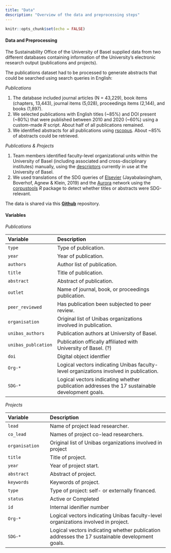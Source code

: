 ```yaml
---
title: "Data"
description: "Overview of the data and preprocessing steps"
---
```


```r
knitr::opts_chunk$set(echo = FALSE)
```

#### Data and Preprocessing

The Sustainability Office of the University of Basel supplied data from two different databases containing information of the University's electronic research output (publications and projects). 

The publications dataset had to be processed to generate abstracts that could be searched using search queries in English:

<i>Publications</i>

1. The database included journal articles (N = 43,229), book items (chapters, 13,443), journal items (5,028), proceedings items (2,144), and books (1,897).
2. We selected publications with English titles (~85%) and DOI present (~80%) that were published between 2010 and 2020 (~60%) using a custom-made *R* script. About half of all publications remained.    
3. We identified abstracts for all publications using <a href="https://cran.r-project.org/web/packages/rscopus/index.html">rscopus</a>. About ~85% of abstracts could be retrieved.    

<i>Publications & Projects</i>

1. Team members identified faculty-level organizational units within the University of Basel (including associated and cross-disciplinary institutes) manually, using the [descriptors](https://edoc.unibas.ch/view/divisions/) currently in use at the University of Basel. 
2. We used translations of the SDG queries of [Elsevier](https://data.mendeley.com/datasets/87txkw7khs/1) (Jayabalasingham, Boverhof, Agnew & Klein, 2019) and the <a href="https://github.com/Aurora-Network-Global/sdg-queries">Aurora</a> network using the <a href="https://cran.r-project.org/web/packages/corpustools/corpustools.pdf">corpustools</a> *R* package to detect whether titles or abstracts were SDG-relevant.  

The data is shared via this <a href="https://github.com/cdsbasel/SDG_hackathon"><b>Github</b></a> repository. 

#### Variables

<i>Publications</i>

| Variable | Description |
|:-------------|:-------------------------------------|
| `type` | Type of publication. |
| `year` | Year of publication.  |
| `authors` | Author list of publication. |
| `title` | Title of publication. |   
| `abstract` | Abstract of publication. |
| `outlet` | Name of journal, book, or proceedings publication. |
| `peer_reviewed` | Has publication been subjected to peer review. |
| `organisation` | Original list of Unibas organizations involved in publication. |
| `unibas_authors` | Publication authors at University of Basel. |
| `unibas_publcation` | Publication offically affiliated with University of Basel. (?) |
| `doi` | Digital object identfier |
| `Org-*` | Logical vectors indicating Unibas faculty-level organizations involved in publication. |
| `SDG-*` | Logical vectors indicating whether publication addresses the 17 sustainable development goals. |

<i>Projects</i>

| Variable | Description |
|:-------------|:-------------------------------------|
| `lead` | Name of project lead researcher. |
| `co_lead` | Names of project co-lead researchers.  |
| `organisation` | Original list of Unibas organizations involved in project |
| `title` | Title of project. |
| `year` | Year of project start.  |
| `abstract` | Abstract of project. |
| `keywords` |  Keywords of project. |
| `type` | Type of project: self- or externally financed. |
| `status` | Active or Completed |
| `id` | Internal idenifier number |
| `Org-*` | Logical vectors indicating Unibas faculty-level organizations involved in project. |
| `SDG-*` | Logical vectors indicating whether publication addresses the 17 sustainable development goals. |
